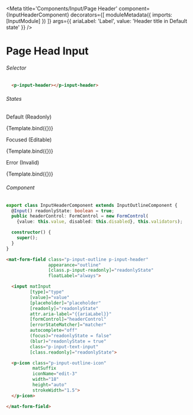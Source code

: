 
<Meta title='Components/Input/Page Header' 
  component={InputHeaderComponent}
  decorators={[
    moduleMetadata({
      imports: [InputModule]
    })
  ]} 
  args={{
    ariaLabel: 'Label',
    value: 'Header title in Default state'
  }}
/>


# Page Head Input

###### Selector

```html
  <p-input-header></p-input-header>
```

###### States 
<Canvas>
  <p className="story-title">Default (Readonly)</p>
  <Story name="Default"
    args={{ 
    }}>
    {Template.bind({})}
  </Story>
  <p className="story-title">Focused (Editable)</p>
  <Story name="Focused"
    args={{
      readonlyState: false
    }}>
    {Template.bind({})}
  </Story>
  <p className="story-title">Error (Invalid)</p>
  <Story name="Error Message"
    args={{
      value: '',
      validators: Validators.required,
      matcher: new CustomErrorStateMatcher()
    }}>
    {Template.bind({})}
  </Story>
</Canvas>



###### Component
```ts
export class InputHeaderComponent extends InputOutlineComponent {
  @Input() readonlyState: boolean = true;
  public headerControl: FormControl = new FormControl(
    {value: this.value, disabled: this.disabled}, this.validators);

  constructor() {
    super();
  }
}
```

```html
<mat-form-field class="p-input-outline p-input-header"
                appearance="outline"
                [class.p-input-readonly]="readonlyState"
                floatLabel="always">

  <input matInput
         [type]="type"
         [value]="value"
         [placeholder]="placeholder"
         [readonly]="readonlyState"
         attr.aria-label="{{ariaLabel}}"
         [formControl]="headerControl"
         [errorStateMatcher]="matcher"
         autocomplete="off"
         (focus)="readonlyState = false"
         (blur)="readonlyState = true"
         class="p-input-text-input"
         [class.readonly]="readonlyState">

  <p-icon class="p-input-outline-icon"
          matSuffix
          iconName="edit-3"
          width="18"
          height="auto"
          strokeWidth="1.5">
  </p-icon>

</mat-form-field>
```


